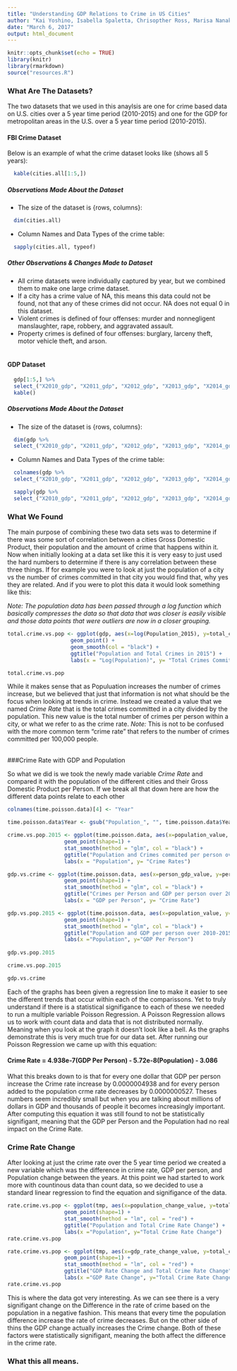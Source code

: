 ```yaml
---
title: "Understanding GDP Relations to Crime in US Cities"
author: "Kai Yoshino, Isabella Spaletta, Chrisopther Ross, Marisa Nanakul"
date: "March 6, 2017"
output: html_document
---
```


```r
knitr::opts_chunk$set(echo = TRUE)
library(knitr)
library(rmarkdown)
source("resources.R")
```

### What Are The Datasets?

The two datasets that we used in this anaylsis are one for crime based data on U.S. cities over a 5 year time period (2010-2015) and one for the GDP for metropolitan areas in the U.S. over a 5 year time period (2010-2015). 

#### FBI Crime Dataset

Below is an example of what the crime dataset looks like (shows all 5 years): 

```r
  kable(cities.all[1:5,])
```

##### Observations Made About the Dataset
* The size of the dataset is {rows, columns}:

```r
  dim(cities.all)
```

* Column Names and Data Types of the crime table:


```r
  sapply(cities.all, typeof)
```


##### Other Observations & Changes Made to Dataset
* All crime datasets were individually captured by year, but we combined them to make one large crime dataset.
* If a city has a crime value of NA, this means this data could not be found, not that any of these crimes did not occur. NA does not equal 0 in this dataset.
* Violent crimes is defined of four offenses: murder and nonnegligent manslaughter, rape, robbery, and aggravated assault.
* Property crimes is defined of four offenses: burglary, larceny theft, motor vehicle theft, and arson.
<br>
<br>

#### GDP Dataset

```r
  gdp[1:5,] %>% 
  select_("X2010_gdp", "X2011_gdp", "X2012_gdp", "X2013_gdp", "X2014_gdp", "X2015_gdp", "gdp_per_person_2010", "gdp_per_person_2011",	"gdp_per_person_2012",	"gdp_per_person_2013", "gdp_per_person_2014",	"gdp_per_person_2015") %>% 
  kable()
```

##### Observations Made About the Dataset
* The size of the dataset is {rows, columns}:

```r
  dim(gdp %>% 
  select_("X2010_gdp", "X2011_gdp", "X2012_gdp", "X2013_gdp", "X2014_gdp", "X2015_gdp", "gdp_per_person_2010", "gdp_per_person_2011",	"gdp_per_person_2012",	"gdp_per_person_2013", "gdp_per_person_2014",	"gdp_per_person_2015"))
```

* Column Names and Data Types of the crime table:

```r
  colnames(gdp %>% 
  select_("X2010_gdp", "X2011_gdp", "X2012_gdp", "X2013_gdp", "X2014_gdp", "X2015_gdp", "gdp_per_person_2010", "gdp_per_person_2011",	"gdp_per_person_2012",	"gdp_per_person_2013", "gdp_per_person_2014",	"gdp_per_person_2015"))
```

```r
  sapply(gdp %>% 
  select_("X2010_gdp", "X2011_gdp", "X2012_gdp", "X2013_gdp", "X2014_gdp", "X2015_gdp", "gdp_per_person_2010", "gdp_per_person_2011",	"gdp_per_person_2012",	"gdp_per_person_2013", "gdp_per_person_2014",	"gdp_per_person_2015"), typeof)
```


### What We Found
The main purpose of combining these two data sets was to determine if there was some sort of correlation between a cities Gross Domestic Product, their population and the amount of crime that happens within it.  Now when initially looking at a data set like this it is very easy to just used the hard numbers to determine if there is any correlation between these three things.  If for example you were to look at just the population of a city vs the number of crimes committed in that city you would find that, why yes they are related. And if you were to plot this data it would look something like this: 

_Note: The population data has been passed through a *log* function which basically compresses the data so that data that was closer is easily visible and those data points that were outliers are now in a closer grouping._

``` r
total.crime.vs.pop <- ggplot(gdp, aes(x=log(Population_2015), y=total_crime_2015, color="red")) +
                    geom_point() + 
                    geom_smooth(col = "black") +
                    ggtitle("Population and Total Crimes in 2015") +
                    labs(x = "Log(Population)", y= "Total Crimes Committed")

total.crime.vs.pop
```

While it makes sense that as Populuation increases the number of crimes increase, but we believed that just that information is not what should be the focus when looking at trends in crime.  Instead we created a value that we named *Crime Rate* that is the total crimes committed in a city divided by the population.  This new value is the total number of crimes per person within a city, or what we refer to as the crime rate.  _Note:_ This is not to be confused with the more common term "crime rate" that refers to the number of crimes committed per 100,000 people. 
<br> 
<br> 

###Crime Rate with GDP and Population

So what we did is we took the newly made variable *Crime Rate* and compared it with the population of the different cities and their Gross Domestic Product per Person. If we break all that down here are how the different data points relate to each other
``` r
colnames(time.poisson.data)[4] <- "Year"

time.poisson.data$Year <- gsub("Population_", "", time.poisson.data$Year)

crime.vs.pop.2015 <- ggplot(time.poisson.data, aes(x=population_value, y=person_crime_value, color=Year)) +
                  geom_point(shape=1) +
                  stat_smooth(method = "glm", col = "black") +
                  ggtitle("Population and Crimes commited per person over 2010-2015") +
                  labs(x = "Population", y= "Crime Rates")

gdp.vs.crime <- ggplot(time.poisson.data, aes(x=person_gdp_value, y=person_crime_value, color=Year)) +
                  geom_point(shape=1) +
                  stat_smooth(method = "glm", col = "black") +
                  ggtitle("Crimes per Person and GDP per person over 2010-2015") +
                  labs(x = "GDP per Person", y= "Crime Rate")

gdp.vs.pop.2015 <- ggplot(time.poisson.data, aes(x=population_value, y=person_gdp_value, color=Year)) +
                  geom_point(shape=1) +
                  stat_smooth(method = "glm", col = "black") +
                  ggtitle("Population and GDP per person over 2010-2015") +
                  labs(x ="Population", y="GDP Per Person")
              
gdp.vs.pop.2015

```

```r
crime.vs.pop.2015
```

```r
gdp.vs.crime
```

Each of the graphs has been given a regression line to make it easier to see the different trends that occur within each of the comparissons. Yet to truly understand if there is a statistical signifigance to each of these we needed to run a multiple variable Poisson Regression.  A Poisson Regression allows us to work with count data and data that is not distributed normally.  Meaning when you look at the graph it doesn't look like a bell.  As the graphs demonstrate this is very much true for our data set.  After running our Poisson Regression we came up with this equation: 

#### Crime Rate = 4.938e-7(GDP Per Person) - 5.72e-8(Population) - 3.086

What this breaks down to is that for every one dollar that GDP per person increase the Crime rate increase by 0.0000004938 and for every person added to the population crme rate decreases by 0.0000000527.  Theses numbers seem incredibly small but when you are talking about millions of dollars in GDP and thousands of people it becomes increasingly important.  After computing this equation it was still found to not be statistically signifigant, meaning that the GDP per Person and the Population had no real impact on the Crime Rate. 

### Crime Rate Change 

After looking at just the crime rate over the 5 year time period we created a new variable which was the difference in crime rate, GDP per person, and Population change between the years.  At this point we had started to work more with countinous data than count data, so we decided to use a standard linear regression to find the equation and signifigance of the data.  

``` r
rate.crime.vs.pop <- ggplot(tmp, aes(x=population_change_value, y=total_crime_rate_change_value)) +
                  geom_point(shape=1) +
                  stat_smooth(method = "lm", col = "red") +
                  ggtitle("Population and Total Crime Rate Change") +
                  labs(x ="Population", y="Total Crime Rate Change")
rate.crime.vs.pop
```

``` r
rate.crime.vs.pop <- ggplot(tmp, aes(x=gdp_rate_change_value, y=total_crime_rate_change_value)) +
                  geom_point(shape=1) +
                  stat_smooth(method = "lm", col = "red") +
                  ggtitle("GDP Rate Change and Total Crime Rate Change") +
                  labs(x ="GDP Rate Change", y="Total Crime Rate Change")
rate.crime.vs.pop
```

This is where the data got very interesting.  As we can see there is a very signifigant change on the Difference in the rate of crime based on the population in a negative fashion.  This means that every time the population difference increase the rate of crime decreases.  But on the other side of thins the GDP change actually increases the Crime change.  Both of these factors were statistically signifigant, meaning the both affect the difference in the crime rate.  

### What this all means. 


